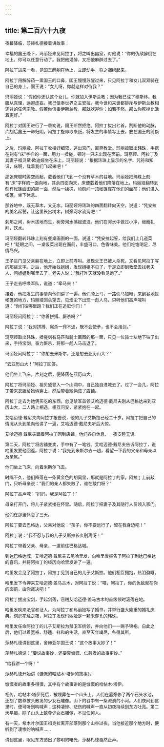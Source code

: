```yaml
---
---
---
```

title: 第二百六十九夜
---






夜幕降临，莎赫札德接着讲故事：





幸福的国王陛下，玛丽娅来见阿拉丁，将之叫出幽室，对他说：“你的仇敌醉倒在地上，你可以任意行动了。我把他灌醉，又把他麻醉过去了。”

阿拉丁进来一看，见国王醉躺在地上，立即动手，将之捆绑起来。

阿拉丁用解醉药一熏国王的口鼻，国王慢慢苏醒过来，只见阿拉丁和女儿双双骑在自己的身上。国王说：“女儿呀，你就这样对待我？”

玛丽娅说：“假如你还认这个女儿，你就加入伊斯兰教；因为我已成了穆斯林。我服从真理，远避虚妄。我己信奉世界之主安拉。我今世和来世都排斥与伊斯兰教相违背的任何宗教。假若你信奉伊斯兰教，那就欢迎你；如若不然，那么你死掉比活着更好。”

阿拉丁对国王进行了一番劝说，国王断然拒绝。阿拉丁拔出匕首，割断他的动脉，片刻后国王一命归阴。阿拉丁旋即取来纸，将发生的事情写上去，放在国王的前额上。

之后，玛丽娅、阿拉丁收拾好细软，逃出宫门，直奔教堂。玛丽娅取出玮珠，手摁在刻有“床”字样的一面，用力一揉搓，顿时一只床出现在面前。玛丽娅、阿拉丁及其妻子祖贝黛·欧迪娅坐在床上，玛丽娅说：“根据玮珠上显示的名字、咒符和知识，床啊，载着我们飞起来吧！”

那张床顿时腾空而起，载着他们飞到一个没有草木的谷地。玛丽娅把玮珠上刻有“床”字样的一面向地，其余四面向天，床便载着他们降落在地上。玛丽娅翻转到刻有帐篷画图的那一面，然后一揉搓，顷刻间一顶帐篷撑在他们的面前；他们进入帐篷，坐下休息。

那谷地中，既无草木，又无水。玛丽娅将玮珠的四面翻转向天空，说道：“凭安拉的美名起誓，让这里长出树木，树旁河水流淌吧！”

刹那之间，树木拔地而生，树旁河水荡起波浪。他们在河水中做过小净，继而礼拜，饮水。

玛丽娅翻转玮珠上刻有餐桌画图的一面，说道：“凭安拉起誓，给我们上几道菜吧！”眨眼之间，一桌饭菜出现在面前，丰盛可口，色香味美。他们吃饱喝足，尽情尽兴。





王子进门见父亲躺在地上，立即上前呼叫。发现父王已被人杀死，又看见阿拉丁写的那些文字。之后，他开始找姐姐，发现姐姐不见了，于是立即到教堂去找老夫人，问姐姐到哪里去了。老夫人说：“我打昨天就没看见她了。”

王子走去呼唤军队，说道：“牵马来！”

接着，他把发生的事情向他们讲了一遍。他们骑上马，一路快马加鞭，来到谷地搭帐篷的地方，玛丽娅回头望去，见烟尘下出现一彪人马，只听他们高声喊叫道：“你们往哪里跑？我们正在追赶你们！”

玛丽娅问阿拉丁：“你善拼搏、厮杀吗？”

阿拉丁说：“我对拼搏、厮杀一窍不通，既不会使矛，也不会用剑。”

玛丽娅取出玮珠，揉搓刻有马匹和骑士画图的那一面，只见一位骑士从地下钻了出来，手持宝剑，奋力厮杀，将那一彪人马击退了。

玛丽娅问阿拉丁：“你想去米斯尔，还是想去亚历山大？”

“去亚历山大！”阿拉丁回答。

他们坐上飞床，片刻之后，便降落在亚历山大。

阿拉丁将玛丽娅、祖贝黛领入一个山洞中，自己独自进城去了。过了一会几，阿拉丁带来衣服给她俩穿上，然后带着她俩进了店铺。

阿拉丁走去为她俩买吃的东西，忽见禁军首领艾哈迈德·戴尼夫刚从巴格达来到亚历山大，二人路上相遇，相互问安，紧紧抱在一起。

艾哈迈德·戴尼夫向阿拉丁报告说，他的儿子艾斯拉已经二十岁。阿拉丁把自己的情况从头到尾向他讲了一遍，艾哈迈德·戴尼夫听后大惊。

艾哈迈德·戴尼夫跟着阿拉丁回到店铺。他们各自休息，一夜安睡无话。

第二天，阿拉丁将店铺变卖，手中有了一笔钱。艾哈迈德·戴尼夫告诉阿拉丁，说哈里发要他回返。阿拉丁说：“我先到米斯尔去一趟，看望一下我的父亲和母亲以及亲属。”

他们坐上飞床，向着米斯尔飞去。

时隔不久，他们降落在一条黄金色的胡同里，那就是阿拉丁的家。阿拉丁上前敲门，只听母亲说：“我们的亲人都失散了，谁在敲门呀？”

阿拉丁高声喊：“妈妈，我是阿拉丁！”

母亲打开门，将儿子紧紧搂在怀里。随后，阿拉丁把妻子及其随行人员领入家门。

他们在那里休息了三天。

阿拉丁要去巴格达，父亲对他说：“孩子，你不要远行了，留在我身边吧！”

阿拉丁说：“我不忍与我的儿子艾斯拉长久别离呀！”

阿拉丁带着父亲、母亲，一道前往巴格达城。

到达巴格达城，艾哈迈德·戴尼夫去见哈里发，向哈里发报告了阿拉丁到达巴格达的喜讯，并将阿拉丁的经历向哈里发讲了一遍。

哈里发会见了阿拉丁，阿拉丁见到自己的儿子艾斯拉。他们相互拥抱，热泪盈眶。

哈里发下令押来艾哈迈德·盖马古木，对阿拉丁说：“喂，阿拉丁，你的仇敌就在你的面前，由你裁决吧！”

阿拉丁拔出宝剑，手起剑落，窃贼艾哈迈德·盖马古木的首级顿时滚落在地。

哈里发唤来法官和证人，为阿拉丁和玛丽娅写了婚书，并举行盛大隆重的婚礼庆典。洞房花烛之夜，阿拉丁发现玛丽娅是一颗未穿孔的玮珠。

哈里发任命阿拉丁的儿子艾斯拉为禁卫军统领，并向他们一一赐予锦袍。自此之后，他们过着宽裕、舒适、祥和的生活，直至天年竭尽，各得其所。





莎赫札德讲到这里，舍赫亚尔国王说：“这个故事太妙了！”

莎赫札德说：“要说故事妙，还要算慷慨、仁慈者的故事更妙。”

“给我讲一个呀！”

莎赫札德开始讲《慷慨的哈贴木·塔伊的故事》。





慷慨者的故事多得很，其中有个故事讲的是慷慨的哈帖木·塔伊。

相传，哈帖木·塔伊死后，被埋葬在一个山头上。人们在墓旁修了两个石头水池，还刻了数尊披头散发的少女石雕像。山下的谷中有一条流淌的小河。人们夜间到这里时，便可听到呐喊声；这种凄惨、悲伤的喊声一直从初夜持续到东方吐亮。第二天早晨，除了山头上数尊少女石雕像，不见任何人。

有一天，希木叶尔国王祖克拉离开部落到那个山谷过夜。当他接近那个地方时，便听到了凄惨的呐喊声……





讲到这里，眼见东方透出了黎明的曙光，莎赫札德戛然止声。